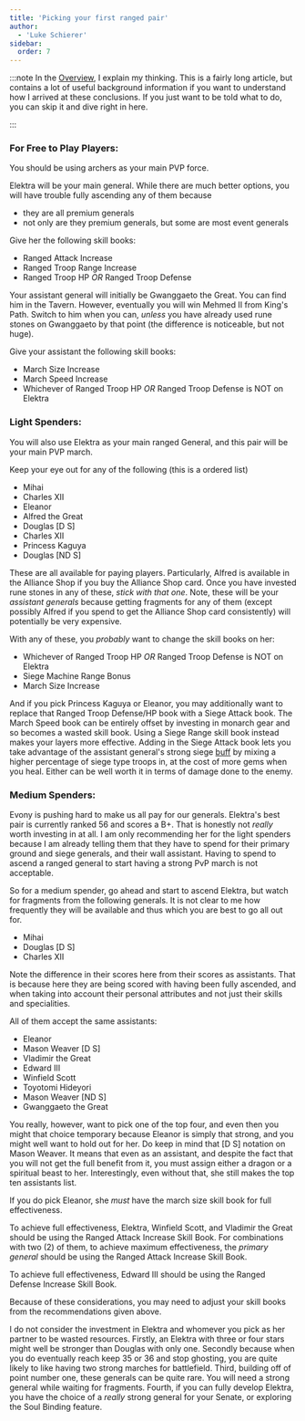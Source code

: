 ```yaml
---
title: 'Picking your first ranged pair'
author:
  - 'Luke Schierer'
sidebar:
  order: 7
---
```


:::note
In the [Overview], I explain my thinking. This is a fairly long article, but
contains a lot of useful background information if you want to understand how I
arrived at these conclusions. If you just want to be told what to do, you can
skip it and dive right in here.

[Overview]: ../overview/

:::

### For Free to Play Players:

You should be using archers as your main PVP force.

Elektra will be your main general. While there are much better options,
you will have trouble fully ascending any of them because

- they are all premium generals
- not only are they premium generals, but some are most event generals

Give her the following skill books:

- Ranged Attack Increase
- Ranged Troop Range Increase
- Ranged Troop HP _OR_ Ranged Troop Defense

Your assistant general will initially be Gwanggaeto the Great. You can find
him in the Tavern. However, eventually you will win Mehmed II from King's
Path. Switch to him when you can, _unless_ you have already used rune stones
on Gwanggaeto by that point (the difference is noticeable, but not huge).

Give your assistant the following skill books:

- March Size Increase
- March Speed Increase
- Whichever of Ranged Troop HP _OR_ Ranged Troop Defense is NOT on Elektra

### Light Spenders:

You will also use Elektra as your main ranged General, and this pair will be
your main PVP march.

Keep your eye out for any of the following (this is a ordered list)

- Mihai
- Charles XII
- Eleanor
- Alfred the Great
- Douglas [D S]
- Charles XII
- Princess Kaguya
- Douglas [ND S]

These are all available for paying players. Particularly, Alfred is available
in the Alliance Shop if you buy the Alliance Shop card. Once you have invested
rune stones in any of these, _stick with that one_. Note, these will be your
_assistant generals_ because getting fragments for any of them (except possibly
Alfred if you spend to get the Alliance Shop card consistently) will
potentially be very expensive.

With any of these, you _probably_ want to change the skill books on her:

- Whichever of Ranged Troop HP _OR_ Ranged Troop Defense is NOT on Elektra
- Siege Machine Range Bonus
- March Size Increase

And if you pick Princess Kaguya or Eleanor, you may additionally want to replace that Ranged Troop Defense/HP book with a Siege Attack book. The March
Speed book can be entirely offset by investing in monarch gear and so becomes
a wasted skill book. Using a Siege Range skill book instead makes your layers more effective. Adding in the Siege Attack book lets you take advantage of the assistant general's strong siege [buff] by mixing a higher percentage of siege type troops in, at the cost of more gems when you heal. Either can be well worth it in terms of damage done to the enemy.

[buff]: ../../reference/glossary/#buff

### Medium Spenders:

Evony is pushing hard to make us all pay for our generals. Elektra's best pair
is currently ranked 56 and scores a B+. That is honestly not _really_ worth
investing in at all. I am only recommending her for the light spenders because
I am already telling them that they have to spend for their primary ground and
siege generals, and their wall assistant. Having to spend to ascend a ranged
general to start having a strong PvP march is not acceptable.

So for a medium spender, go ahead and start to ascend Elektra, but watch for
fragments from the following generals. It is not clear to me how frequently they will be available and thus which you are best to go all out for.

- Mihai
- Douglas [D S]
- Charles XII

Note the difference in their scores here from their scores as assistants. That
is because here they are being scored with having been fully ascended, and when
taking into account their personal attributes and not just their skills and
specialities.

All of them accept the same assistants:

- Eleanor
- Mason Weaver [D S]
- Vladimir the Great
- Edward III
- Winfield Scott
- Toyotomi Hideyori
- Mason Weaver [ND S]
- Gwanggaeto the Great

You really, however, want to pick one of the top four, and even then you might
that choice temporary because Eleanor is simply that strong, and you might well
want to hold out for her. Do keep in mind that [D S] notation on Mason Weaver.
It means that even as an assistant, and despite the fact that you will not get
the full benefit from it, you must assign either a dragon or a spiritual beast
to her. Interestingly, even without that, she still makes the top ten assistants
list.

If you do pick Eleanor, she _must_ have the march size skill book for full
effectiveness.

To achieve full effectiveness, Elektra, Winfield Scott, and Vladimir the Great
should be using the Ranged Attack Increase Skill Book. For combinations with
two (2) of them, to achieve maximum effectiveness, the _primary general_ should
be using the Ranged Attack Increase Skill Book.

To achieve full effectiveness, Edward III should be using the Ranged Defense
Increase Skill Book.

Because of these considerations, you may need to adjust your skill books from
the recommendations given above.

I do not consider the investment in Elektra and whomever you pick as her partner
to be wasted resources. Firstly, an Elektra with three or four stars might well be stronger than Douglas with only one. Secondly because when you do eventually reach keep 35 or 36 and stop ghosting, you are quite likely to like having two strong marches for battlefield. Third, building off of point number one, these generals can be quite rare. You will need a strong general while waiting for fragments. Fourth, if you can fully develop Elektra, you have the choice of a _really_ strong general for your Senate, or exploring the Soul Binding feature.
